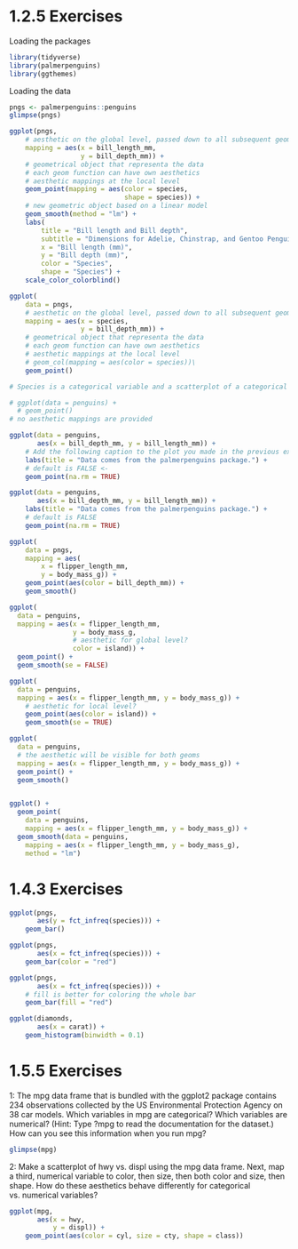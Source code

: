 # 1.2.5 Exercises

Loading the packages

```r
library(tidyverse)
library(palmerpenguins)
library(ggthemes)
```

Loading the data

```r
pngs <- palmerpenguins::penguins
glimpse(pngs)
```

```r

ggplot(pngs,
    # aesthetic on the global level, passed down to all subsequent geom layers
    mapping = aes(x = bill_length_mm, 
                  y = bill_depth_mm)) +
    # geometrical object that representa the data
    # each geom function can have own aesthetics
    # aesthetic mappings at the local level
    geom_point(mapping = aes(color = species,  
                             shape = species)) + 
    # new geometric object based on a linear model
    geom_smooth(method = "lm") +
    labs(
        title = "Bill length and Bill depth",
        subtitle = "Dimensions for Adelie, Chinstrap, and Gentoo Penguins",
        x = "Bill length (mm)", 
        y = "Bill depth (mm)",
        color = "Species", 
        shape = "Species") +
    scale_color_colorblind()
```

```r
ggplot(
    data = pngs,
    # aesthetic on the global level, passed down to all subsequent geom layers
    mapping = aes(x = species, 
                  y = bill_depth_mm)) +
    # geometrical object that representa the data
    # each geom function can have own aesthetics
    # aesthetic mappings at the local level
    # geom_col(mapping = aes(color = species))\
    geom_point()

# Species is a categorical variable and a scatterplot of a categorical variable is not that useful 
```

```r
# ggplot(data = penguins) + 
  # geom_point()
# no aesthetic mappings are provided
```

```r
ggplot(data = penguins,
       aes(x = bill_depth_mm, y = bill_length_mm)) + 
    # Add the following caption to the plot you made in the previous exercise: Hint: Take a look at the documentation for labs()
    labs(title = "Data comes from the palmerpenguins package.") +
    # default is FALSE <- 
    geom_point(na.rm = TRUE)


```

```r
ggplot(data = penguins,
       aes(x = bill_depth_mm, y = bill_length_mm)) + 
    labs(title = "Data comes from the palmerpenguins package.") +
    # default is FALSE
    geom_point(na.rm = TRUE)
```

```r
ggplot(
    data = pngs,
    mapping = aes(
        x = flipper_length_mm, 
        y = body_mass_g)) +
    geom_point(aes(color = bill_depth_mm)) +
    geom_smooth()
```

```r
ggplot(
  data = penguins,
  mapping = aes(x = flipper_length_mm, 
                y = body_mass_g,
                # aesthetic for global level?
                color = island)) +
  geom_point() +
  geom_smooth(se = FALSE)

ggplot(
  data = penguins,
  mapping = aes(x = flipper_length_mm, y = body_mass_g)) +
    # aesthetic for local level?
    geom_point(aes(color = island)) +
    geom_smooth(se = TRUE)
```

```r
ggplot(
  data = penguins,
  # the aesthetic will be visible for both geoms
  mapping = aes(x = flipper_length_mm, y = body_mass_g)) +
  geom_point() +
  geom_smooth()


ggplot() +
  geom_point(
    data = penguins,
    mapping = aes(x = flipper_length_mm, y = body_mass_g)) +
  geom_smooth(data = penguins,
    mapping = aes(x = flipper_length_mm, y = body_mass_g),
    method = "lm")
```

# 1.4.3 Exercises

```r
ggplot(pngs, 
       aes(y = fct_infreq(species))) +
    geom_bar()
```


```r
ggplot(pngs,
       aes(x = fct_infreq(species))) +
    geom_bar(color = "red")

ggplot(pngs, 
       aes(x = fct_infreq(species))) +
    # fill is better for coloring the whole bar
    geom_bar(fill = "red")
```

```r

ggplot(diamonds,
       aes(x = carat)) +
    geom_histogram(binwidth = 0.1)

```

# 1.5.5 Exercises

1: The mpg data frame that is bundled with the ggplot2 package contains 234 observations collected by the US Environmental Protection Agency on 38 car models. Which variables in mpg are categorical? Which variables are numerical? (Hint: Type ?mpg to read the documentation for the dataset.) How can you see this information when you run mpg?

```r
glimpse(mpg)
```

2: Make a scatterplot of hwy vs. displ using the mpg data frame. Next, map a third, numerical variable to color, then size, then both color and size, then shape. How do these aesthetics behave differently for categorical vs. numerical variables?

```r
ggplot(mpg, 
       aes(x = hwy,
           y = displ)) +
    geom_point(aes(color = cyl, size = cty, shape = class))
```


